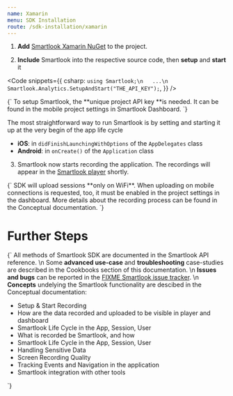 ```yaml
---
name: Xamarin
menu: SDK Installation
route: /sdk-installation/xamarin
---
```



<Title>Xamarin</Title>

1. **Add** [Smartlook Xamarin NuGet](https://www.nuget.org/packages/Smartlook/) to the project.

2. **Include** Smartlook into the respective source code, then **setup** and **start** it  

<Code
  snippets={{
    csharp: `
using Smartlook;\n  
...\n
Smartlook.Analytics.SetupAndStart("THE_API_KEY");
  `,
  }}
/>

<TextBlock kind="important">
{`
To setup Smartlook, the **unique project API key **is needed. It can be found in the mobile project settings in <Link to="https://app.smartlook.com/settings/projects">Smartlook Dashboard</Link>.
`}
</TextBlock>

The most straightforward way to run Smartlook is by setting and starting it up at the very begin of the app life cycle
- **iOS**: in `didFinishLaunchingWithOptions` of the `AppDelegates` class
- **Android**: in `onCreate()` of the `Application` class

3. Smartlook now starts recording the application. The recordings will appear in the [Smartlook player](https://app.smartlook.com/) shortly.  

<TextBlock kind="important">
{`
SDK will upload sessions **only on WiFi**. When uploading on mobile connections is requested, too, it must be enabled in the project settings in the dashboard. More details about the recording process can be found in the <Link to="/conceptual/when-the-recordings-appear-in-dashboard">Conceptual documentation</Link>.
`}
</TextBlock>

# Further Steps

<TextBlock>{`
All methods of Smartlook SDK are documented in the <Link to="/api_reference" platform="ios">Smartlook API reference</Link>.
\n
Some **advanced use-case** and **troubleshooting** case-studies are described in the Cookbooks section of this documentation.
\n
**Issues and bugs** can be reported in the [FIXME Smartlook issue tracker]().
\n
**Concepts** undelying the Smartlook functionality are descibed in the Conceptual documentation:
* <Link to="/conceptual/setup-and-start-recording" platform="ios">Setup & Start Recording</Link>
* <Link to="/conceptual/when-the-recordings-appear-in-dashboard" platform="ios">How are the data recorded and uploaded to be visible in player and dashboard</Link>
* <Link to="/conceptual/life-cycle-session-user" platform="ios">Smartlook Life Cycle in the App, Session, User</Link>
* <Link to="/conceptual/what-and-how-is-recorded" platform="ios">What is recorded be Smartlook, and how</Link>
* <Link to="/conceptual/life-cycle-session-user" platform="ios">Smartlook Life Cycle in the App, Session, User</Link>
* <Link to="/conceptual/handling-sensitive-data" platform="ios">Handling Sensitive Data</Link>
* <Link to="/conceptual/screen-recording-quality" platform="ios">Screen Recording Quality</Link>
* Tracking <Link to="/conceptual/event-tracking" platform="ios">Events</Link> and <Link to="/conceptual/recording-navigation" platform="ios">Navigation</Link> in the application
* <Link to="/conceptual/integrating-with-other-tools" platform="ios">Smartlook integration with other tools</Link>
`}</TextBlock>

